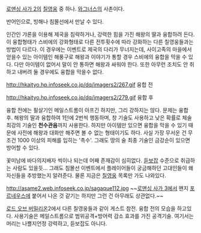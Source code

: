 [[로맨싱 사가 2]]의 [[칠영웅]] 중 하나. [[와그너스]]의 사촌이다. 

반어인으로, 빙해나 침몰선에서 만날 수 있다.

인간인 갸론을 이용해 제국을 침략하거나, 강력한 힘을 가진 해왕의 딸과 융합하려 든다. 이 융합형태가 스비에의 강화형태로 다른 전투횟수에 따라 강화하는 다른 칠영웅들과는 방법이 다르다. 이 경우에는 이벤트로 제국의 다리가 무너지는데, 사이고족의 마을에서 얻을수 있는 아이템인 해풍구로 해왕과 이야기가 통할 경우 스비에의 융합을 막을 수 있다. 다만 아이템이 없어서 말이 안 통하면 해왕과 싸워야 한다. 또한 아무런 조치도 안 취하고 내버려 둘 경우에도 융합을 막을수 없다.

http://hkaityo.hp.infoseek.co.jp/dq/imagers2/267.gif
융합 전

http://hkaityo.hp.infoseek.co.jp/dq/imagers2/279.gif
융합 후

융합 전에는 필살기인 메일스트롬이 아프긴 하지만, 그리 강하지는 않다. 문제는 융합 후. 해왕의 딸과 융합하여 1턴에 2번씩 행동하며, 창 기술도 사용하고 낮은 확률로 체술 최강의 기술인 '''천수관음'''까지 사용한다. 하지만 아이템만 있으면 융합을 막을 수 있기 때문에 사전에 해왕과 대화만 해주면 볼 수 없는 형태이기도 하다. 사실 가장 무서운 건 무조건 1000 이상의 피해를 입히는 '촉수'. 그래도 땅의 술 최종 기술인 금강순이 있으면 방어할 수 있다.

꽃미남에 바다의지배자 씩이나 되는데 어째 존재감이 심히없다. [[듣보잡]] 수준으로 취급하는 사람도 있을듯... 그래도 침몰선 이벤트에서 플레이어들이 궁금해하던 고대인들이 왜 자신들을 추방했는지 알려준다. 물론 지금은 [[칠영웅]] 목록만 가도 나와있다.

http://asame2.web.infoseek.co.jp/sagaque112.jpg
~~[[로맨싱 사가 3]]에서 왠지 [[포르네우스]]에 붙어서 나온 것 같기는 하지만 그런 건 아무래도 상관없다.~~

[[로드 오브 버밀리온]]2에서 다른 칠영웅들과 같이 게스트 참전. 융합 전의 모습을 하고있다. 사용기술은 메일스트롬으로 범위공격+방어력 감소 효과를 가진 공격기술. 여기서는 머리는 나쁠지언정 강력하고, 듣보잡도 아니다.
